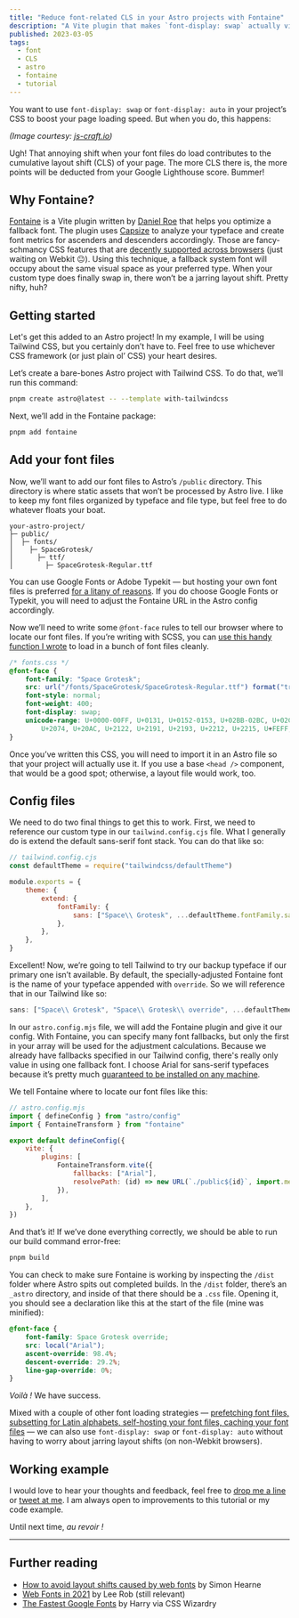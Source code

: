 ```yaml
---
title: "Reduce font-related CLS in your Astro projects with Fontaine"
description: "A Vite plugin that makes `font-display: swap` actually viable."
published: 2023-03-05
tags:
  - font
  - CLS
  - astro
  - fontaine
  - tutorial
---
```



You want to use `font-display: swap` or `font-display: auto` in your project’s CSS to boost your page loading speed. But when you do, this happens:

<LazyImage
	src="https://imagedelivery.net/le40TwFDWUdIvXckEp8FBw/4836af36-9e63-42c0-f43e-a39c2db02900/public"
	alt="A visual demonstration of cumulative layout shift caused by font-display swap."
/>

_(Image courtesy: [js-craft.io](https://www.js-craft.io/blog/optimizing-web-fonts-loading-for-cls-cumulative-layout-shift/))_

Ugh! That annoying shift when your font files do load contributes to the cumulative layout shift (CLS)
of your page. The more CLS there is, the more points will be deducted from your Google Lighthouse score.
Bummer!

## Why Fontaine?

[Fontaine](https://github.com/danielroe/fontaine) is a Vite plugin written by [Daniel Roe](https://github.com/danielroe) that helps you optimize a fallback font. The plugin uses [Capsize](https://www.npmjs.com/package/@capsizecss/core) to analyze your typeface and create font metrics for ascenders and descenders accordingly. Those are fancy-schmancy CSS features that are [decently supported across browsers](https://caniuse.com/?search=FontFace%20API%20override) (just waiting on Webkit 😐). Using this technique, a fallback system font will occupy about the same visual space as your preferred type. When your custom type does finally swap in, there won’t be a jarring layout shift. Pretty nifty, huh?

## Getting started

Let's get this added to an Astro project! In my example, I will be using Tailwind CSS, but you certainly don’t have to. Feel free to use whichever CSS framework (or just plain ol’ CSS) your heart desires.

Let’s create a bare-bones Astro project with Tailwind CSS. To do that, we’ll run this command:

```bash
pnpm create astro@latest -- --template with-tailwindcss
```

Next, we’ll add in the Fontaine package:

```bash
pnpm add fontaine
```

## Add your font files

Now, we’ll want to add our font files to Astro’s `/public` directory. This directory is where static assets that won’t be processed by Astro live. I like to keep my font files organized by typeface and file type, but feel free to do whatever floats your boat.

```
your-astro-project/
├─ public/
│  ├─ fonts/
│    ├─ SpaceGrotesk/
│      ├─ ttf/
│        ├─ SpaceGrotesk-Regular.ttf
```

You can use Google Fonts or Adobe Typekit — but hosting your own font files is preferred [for a litany of reasons](https://termageddon.com/google-fonts-violates-gdpr/). If you do choose Google Fonts or Typekit, you will need to adjust the Fontaine URL in the Astro config accordingly.

Now we’ll need to write some `@font-face` rules to tell our browser where to locate our font files. If you’re writing with SCSS, you can [use this handy function I wrote](https://gist.github.com/johneatmon/dad7af4fc864f245630ec90bd21c8637) to load in a bunch of font files cleanly.

```css
/* fonts.css */
@font-face {
	font-family: "Space Grotesk";
	src: url("/fonts/SpaceGrotesk/SpaceGrotesk-Regular.ttf") format("truetype");
	font-style: normal;
	font-weight: 400;
	font-display: swap;
	unicode-range: U+0000-00FF, U+0131, U+0152-0153, U+02BB-02BC, U+02C6, U+02DA, U+02DC, U+2000-206F,
		U+2074, U+20AC, U+2122, U+2191, U+2193, U+2212, U+2215, U+FEFF, U+FFFD;
}
```

Once you’ve written this CSS, you will need to import it in an Astro file so that your project will actually use it. If you use a base `<head />` component, that would be a good spot; otherwise, a layout file would work, too.

## Config files

We need to do two final things to get this to work. First, we need to reference our custom type in our `tailwind.config.cjs` file. What I generally do is extend the default sans-serif font stack. You can do that like so:

```js
// tailwind.config.cjs
const defaultTheme = require("tailwindcss/defaultTheme")

module.exports = {
	theme: {
		extend: {
			fontFamily: {
				sans: ["Space\\ Grotesk", ...defaultTheme.fontFamily.sans],
			},
		},
	},
}
```

Excellent! Now, we’re going to tell Tailwind to try our backup typeface if our primary one isn’t available. By default, the specially-adjusted Fontaine font is the name of your typeface appended with `override`. So we will reference that in our Tailwind like so:

```js
sans: ["Space\\ Grotesk", "Space\\ Grotesk\\ override", ...defaultTheme.fontFamily.sans]
```

In our `astro.config.mjs` file, we will add the Fontaine plugin and give it our config. With Fontaine, you can specify many font fallbacks, but only the first in your array will be used for the adjustment calculations. Because we already have fallbacks specified in our Tailwind config, there's really only value in using one fallback font. I choose Arial for sans-serif typefaces because it’s pretty much [guaranteed to be installed on any machine](https://fonts.google.com/knowledge/glossary/system_font_web_safe_font).

We tell Fontaine where to locate our font files like this:

```js
// astro.config.mjs
import { defineConfig } from "astro/config"
import { FontaineTransform } from "fontaine"

export default defineConfig({
	vite: {
		plugins: [
			FontaineTransform.vite({
				fallbacks: ["Arial"],
				resolvePath: (id) => new URL(`./public${id}`, import.meta.url), // id is the font src value in the CSS
			}),
		],
	},
})
```

And that’s it! If we’ve done everything correctly, we should be able to run our build command error-free:

```bash
pnpm build
```

You can check to make sure Fontaine is working by inspecting the `/dist` folder where Astro spits out completed builds. In the `/dist` folder, there’s an `_astro` directory, and inside of that there should be a `.css` file. Opening it, you should see a declaration like this at the start of the file (mine was minified):

```css
@font-face {
	font-family: Space Grotesk override;
	src: local("Arial");
	ascent-override: 98.4%;
	descent-override: 29.2%;
	line-gap-override: 0%;
}
```

_Voilà !_ We have success.

Mixed with a couple of other font loading strategies — [prefetching font files, subsetting for Latin alphabets, self-hosting your font files, caching your font files](https://leerob.io/blog/fonts) — we can also use `font-display: swap` or `font-display: auto` without having to worry about jarring layout shifts (on non-Webkit browsers).

## Working example

<Stackblitz class="not-prose -mx-4 md:-mx-16" projectId="github-thub7n" file="astro.config.mjs" />

I would love to hear your thoughts and feedback, feel free to [drop me a line](mailto:john@eatmon.co) or [tweet at me](https://twitter.com/johneatmon_). I am always open to improvements to this tutorial or my code example.

Until next time, <em>au revoir !</em>

---

## Further reading

- [How to avoid layout shifts caused by web fonts](https://simonhearne.com/2021/layout-shifts-webfonts/0) by Simon Hearne
- [Web Fonts in 2021](https://leerob.io/blog/fonts) by Lee Rob (still relevant)
- [The Fastest Google Fonts](https://csswizardry.com/2020/05/the-fastest-google-fonts/) by Harry via CSS Wizardry
